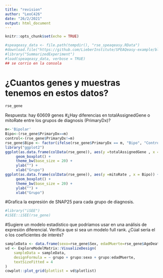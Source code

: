 ```yaml
---
title: "revision"
author: "LeoC426"
date: "26/2/2021"
output: html_document
---
```


```r
knitr::opts_chunk$set(echo = TRUE)
```
```r
#speaqeasy_data <- file.path(tempdir(), "rse_speaqeasy.RData")
#download.file("https://github.com/LieberInstitute/SPEAQeasy-example/blob/master/rse_speaqeasy.RData?raw=true", speaqeasy_data, mode = "wb")
#library("SummarizedExperiment")
#load(speaqeasy_data, verbose = TRUE)
## se corrio en la consola 
```

# ¿Cuantos genes y muestras tenemos en estos datos?
```r
rse_gene
```
Respuesta: hay 60609 genes 
#¿Hay diferencias en totalAssignedGene o mitoRate entre los grupos de diagnosis (PrimaryDx)?
```r
m<-'Bipolar'
Bipo<-(rse_gene$PrimaryDx==m)
control<-(rse_gene$PrimaryDx!=m)
rse_gene$Bipo <- factor(ifelse(rse_gene$PrimaryDx == m, "Bipo", "Control"))
library("ggplot2")
ggplot(as.data.frame(colData(rse_gene)), aes(y =totalAssignedGene , x = Bipo)) +
     geom_boxplot() +
     theme_bw(base_size = 20) +
     ylab("") +
     xlab("Grupo")
ggplot(as.data.frame(colData(rse_gene)), aes(y =mitoRate , x = Bipo)) +
     geom_boxplot() +
     theme_bw(base_size = 20) +
     ylab("") +
     xlab("Grupo")
```

#Grafica la expresión de SNAP25 para cada grupo de diagnosis.
```r
#library("iSEE")
#iSEE::iSEE(rse_gene)
```

#Sugiere un modelo estadistico que podríamos usar en una análisis de expresión diferencial. Verifica que si sea un modelo full rank. ¿Cúal sería el o los coeficientes de interés?
```r
sampleData <- data.frame(sexo=rse_gene$Sex, edadMuerte=rse_gene$AgeDeath,grupo=rse_gene$PrimaryDx)
vd <- ExploreModelMatrix::VisualizeDesign(
    sampleData = sampleData,
    designFormula = ~ grupo + grupo:sexo + grupo:edadMuerte,
    textSizeFitted = 4
)
cowplot::plot_grid(plotlist = vd$plotlist)
```

